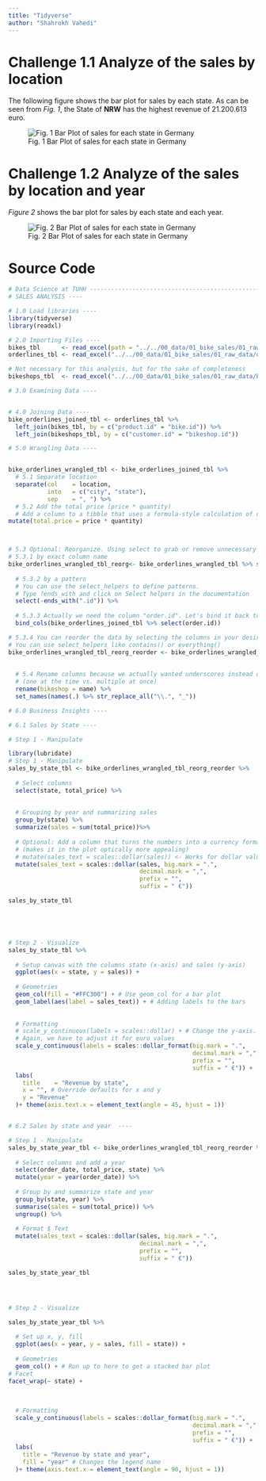 ```yaml
---
title: "Tidyverse"
author: "Shahrokh Vahedi"
---
```




# Challenge 1.1 Analyze of the sales by location

The following figure shows the bar plot for sales by each state. As can be seen from *Fig. 1*, the State of **NRW** has the highest revenue of 21.200.613 euro.

![Fig. 1 Bar Plot of sales for each state in Germany](../../assets/img/Challenge 1.1.png)

# Challenge 1.2 Analyze of the sales by location and year
*Figure 2* shows the bar plot for sales by each state and each year. 

![Fig. 2 Bar Plot of sales for each state in Germany](../../assets/img/Challenge 1.2.png)



# Source Code



```r
# Data Science at TUHH ------------------------------------------------------
# SALES ANALYSIS ----

# 1.0 Load libraries ----
library(tidyverse)
library(readxl)

# 2.0 Importing Files ----
bikes_tbl      <- read_excel(path = "../../00_data/01_bike_sales/01_raw_data/bikes.xlsx")
orderlines_tbl <- read_excel("../../00_data/01_bike_sales/01_raw_data/orderlines.xlsx")

# Not necessary for this analysis, but for the sake of completeness
bikeshops_tbl  <- read_excel("../../00_data/01_bike_sales/01_raw_data/bikeshops.xlsx")

# 3.0 Examining Data ----


# 4.0 Joining Data ----
bike_orderlines_joined_tbl <- orderlines_tbl %>%
  left_join(bikes_tbl, by = c("product.id" = "bike.id")) %>%
  left_join(bikeshops_tbl, by = c("customer.id" = "bikeshop.id"))

# 5.0 Wrangling Data ----


bike_orderlines_wrangled_tbl <- bike_orderlines_joined_tbl %>% 
  # 5.1 Separate location
  separate(col    = location,
           into   = c("city", "state"),
           sep    = ", ") %>%
  # 5.2 Add the total price (price * quantity) 
  # Add a column to a tibble that uses a formula-style calculation of other columns
mutate(total.price = price * quantity) 



# 5.3 Optional: Reorganize. Using select to grab or remove unnecessary columns
# 5.3.1 by exact column name
bike_orderlines_wrangled_tbl_reorg<- bike_orderlines_wrangled_tbl %>% select(-...1, -gender)%>% 
  
  # 5.3.2 by a pattern
  # You can use the select_helpers to define patterns. 
  # Type ?ends_with and click on Select helpers in the documentation
  select(-ends_with(".id")) %>%
  
  # 5.3.3 Actually we need the column "order.id". Let's bind it back to the data
  bind_cols(bike_orderlines_joined_tbl %>% select(order.id)) 

# 5.3.4 You can reorder the data by selecting the columns in your desired order.
# You can use select_helpers like contains() or everything()
bike_orderlines_wrangled_tbl_reorg_reorder <- bike_orderlines_wrangled_tbl_reorg %>% select(order.id, contains("order"), contains("model"), contains("category"),
                                                                                            price, quantity, total.price,
                                                                                            everything()) %>%
  # 5.4 Rename columns because we actually wanted underscores instead of the dots
  # (one at the time vs. multiple at once)
  rename(bikeshop = name) %>%
  set_names(names(.) %>% str_replace_all("\\.", "_"))

# 6.0 Business Insights ----

# 6.1 Sales by State ----

# Step 1 - Manipulate

library(lubridate)
# Step 1 - Manipulate
sales_by_state_tbl <- bike_orderlines_wrangled_tbl_reorg_reorder %>%
  
  # Select columns
  select(state, total_price) %>%
  
  
  # Grouping by year and summarizing sales
  group_by(state) %>%
  summarize(sales = sum(total_price))%>%
  
  # Optional: Add a column that turns the numbers into a currency format 
  # (makes it in the plot optically more appealing)
  # mutate(sales_text = scales::dollar(sales)) <- Works for dollar values
  mutate(sales_text = scales::dollar(sales, big.mark = ".", 
                                     decimal.mark = ",", 
                                     prefix = "", 
                                     suffix = " €"))

sales_by_state_tbl





# Step 2 - Visualize
sales_by_state_tbl %>%
  
  # Setup canvas with the columns state (x-axis) and sales (y-axis)
  ggplot(aes(x = state, y = sales)) +
  
  # Geometries
  geom_col(fill = "#FFC300") + # Use geom_col for a bar plot
  geom_label(aes(label = sales_text)) + # Adding labels to the bars
  
  
  # Formatting
  # scale_y_continuous(labels = scales::dollar) + # Change the y-axis. 
  # Again, we have to adjust it for euro values
  scale_y_continuous(labels = scales::dollar_format(big.mark = ".", 
                                                    decimal.mark = ",", 
                                                    prefix = "", 
                                                    suffix = " €")) +
  labs(
    title    = "Revenue by state",
    x = "", # Override defaults for x and y
    y = "Revenue" 
  )+ theme(axis.text.x = element_text(angle = 45, hjust = 1))


# 6.2 Sales by state and year  ----

# Step 1 - Manipulate
sales_by_state_year_tbl <- bike_orderlines_wrangled_tbl_reorg_reorder %>%
  
  # Select columns and add a year
  select(order_date, total_price, state) %>%
  mutate(year = year(order_date)) %>%
  
  # Group by and summarize state and year
  group_by(state, year) %>%
  summarise(sales = sum(total_price)) %>%
  ungroup() %>%
  
  # Format $ Text
  mutate(sales_text = scales::dollar(sales, big.mark = ".", 
                                     decimal.mark = ",", 
                                     prefix = "", 
                                     suffix = " €"))

sales_by_state_year_tbl




# Step 2 - Visualize

sales_by_state_year_tbl %>%
  
  # Set up x, y, fill
  ggplot(aes(x = year, y = sales, fill = state)) +
  
  # Geometries
  geom_col() + # Run up to here to get a stacked bar plot
# Facet
facet_wrap(~ state) +
  
  
  
  # Formatting
  scale_y_continuous(labels = scales::dollar_format(big.mark = ".", 
                                                    decimal.mark = ",", 
                                                    prefix = "", 
                                                    suffix = " €")) +
  labs(
    title = "Revenue by state and year",
    fill = "year" # Changes the legend name
  )+ theme(axis.text.x = element_text(angle = 90, hjust = 1))


 
```

